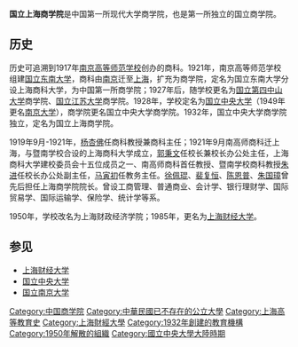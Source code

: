 {{Unreferenced |time=2014-04-16T16:34:39+00:00 }}
{{about|[[上海财经大学|上海财大]]的前身|另一所名称相似的高校|上海商学院}}

'''国立上海商学院'''是中国第一所现代大学商学院，也是第一所独立的国立商学院。

==历史==
历史可追溯到1917年[[南京高等师范学校|南京高等师范学校]]创办的商科。1921年，南京高等师范学校组建[[国立东南大学|国立东南大学]]，商科由[[南京|南京]]迁至[[上海|上海]]，扩充为商学院，定名为国立东南大学分设上海商科大学，为中国第一所商学院；1927年后，随学校更名为[[国立第四中山大学|国立第四中山大学]]商学院、[[国立江苏大学|国立江苏大学]]商学院。1928年，学校定名为[[国立中央大学|国立中央大学]]（1949年更名[[南京大学|南京大学]]），商学院更名国立中央大学商学院。1932年，国立中央大学商学院独立，定名为国立上海商学院。

1919年9月-1921年，[[杨杏佛|杨杏佛]]任商科教授兼商科主任；1921年9月南高师商科迁上海，与暨南学校合设的上海商科大学成立，[[郭秉文|郭秉文]]任校长兼校长办公处主任，上海商科大学建校委员会十五位成员之一、南高师商科首任教授、暨南学校商科教授[[朱进|朱进]]任校长办公处副主任，[[马寅初|马寅初]]任教务主任。[[徐佩琨|徐佩琨]]、[[裴复恒|裴复恒]]、[[陈恩普|陈恩普]]、[[朱国璋|朱国璋]]曾先后担任上海商学院院长。曾设工商管理、普通商业、会计学、银行理财学、国际贸易学、国际运输学、保险学、统计学等系。 

1950年，学校改名为上海财政经济学院；1985年，更名为[[上海财经大学|上海财经大学]]。

==参见==
*[[上海财经大学|上海财经大学]]
*[[国立中央大学|国立中央大学]]
*[[国立南京大学|国立南京大学]]

{{上海财经大学}}
{{中華民國大陸時期大專院校}}
{{Authority control}}

[[Category:中国商学院|Category:中国商学院]]
[[Category:中華民國已不存在的公立大學|Category:中華民國已不存在的公立大學]]
[[Category:上海高等教育史|Category:上海高等教育史]]
[[Category:上海財經大學|Category:上海財經大學]]
[[Category:1932年創建的教育機構|Category:1932年創建的教育機構]]
[[Category:1950年解散的組織|Category:1950年解散的組織]]
[[Category:國立中央大學大陸時期|Category:國立中央大學大陸時期]]